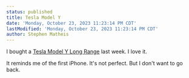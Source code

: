 ```yaml
---
status: published
title: Tesla Model Y
date: 'Monday, October 23, 2023 11:23:14 PM CDT'
lastModified: 'Monday, October 23, 2023 11:23:14 PM CDT'
author: Stephen Matheis
---
```


I bought a [Tesla Model Y Long Range](https://www.tesla.com/modely) last week. I love it. 

It reminds me of the first iPhone. It's not perfect. But I don't want to go back.
